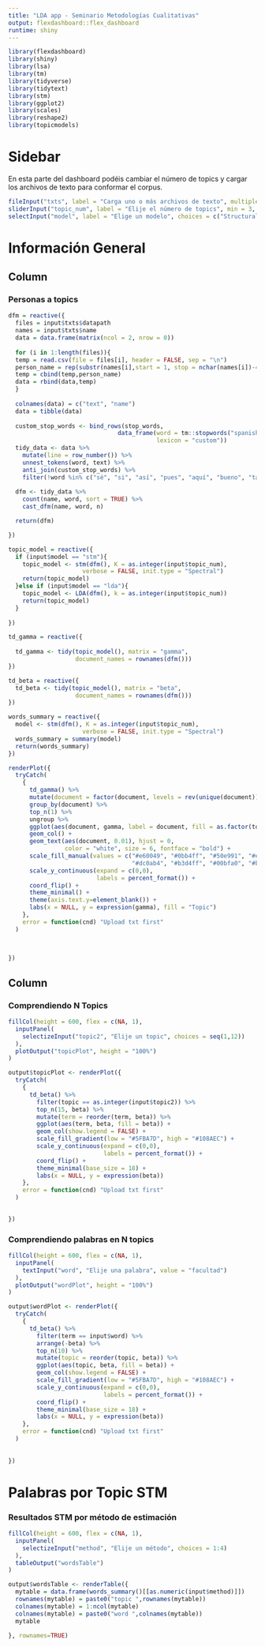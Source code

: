 ```yaml
---
title: "LDA app - Seminario Metodologías Cualitativas"
output: flexdashboard::flex_dashboard
runtime: shiny
---
```


```r
library(flexdashboard)
library(shiny)
library(lsa)
library(tm)
library(tidyverse)
library(tidytext)
library(stm)
library(ggplot2)
library(scales)
library(reshape2)
library(topicmodels)
```

Sidebar {.sidebar}
======================================================================

En esta parte del dashboard podéis cambiar el número de topics y cargar los archivos de texto para conformar el corpus.

```r
fileInput("txts", label = "Carga uno o más archivos de texto", multiple = TRUE)
sliderInput("topic_num", label = "Elije el número de topics", min = 3, max = 12, value = 6)
selectInput("model", label = "Elige un modelo", choices = c("Structural Topic Models" = "stm", "Latent Dirichlet Allocation" = "lda"))
```

Información General
======================================================================

Column {data-width=350}
-----------------------------------------------------------------------

### Personas a topics

```r

dfm = reactive({
  files = input$txts$datapath
  names = input$txts$name
  data = data.frame(matrix(ncol = 2, nrow = 0))
  
  for (i in 1:length(files)){
  temp = read.csv(file = files[i], header = FALSE, sep = "\n")
  person_name = rep(substr(names[i],start = 1, stop = nchar(names[i])-4), length(temp))
  temp = cbind(temp,person_name)
  data = rbind(data,temp)
  }
  
  colnames(data) = c("text", "name")
  data = tibble(data)
  
  custom_stop_words <- bind_rows(stop_words,
                               data_frame(word = tm::stopwords("spanish"),
                                          lexicon = "custom"))
  tidy_data <- data %>%
    mutate(line = row_number()) %>%
    unnest_tokens(word, text) %>%
    anti_join(custom_stop_words) %>% 
    filter(!word %in% c("sé", "si", "así", "pues", "aquí", "bueno", "tal", "bien", "cómo", "ser", "realmente", "habia", "allí", "hacer", "íbamos", "cosas", "ahí", "vale", "algún", "alguna", "cosa", "recuerdo", "eh", "cualquier", "ibas", "mucha", "entonces", "luego", "ir", "siempre", "resulta", "hecho", "mejor", "ahora", "lado", "verdad", "acuerdo", "menos", "claro", "ver", "creo", "sabes", "muchísimo", "pensaba", "lucía", "gusta", "súper", "vivido", "veces", "sentido", "bastante", "dos", "ejemplo", "justo", "toda", "además", "hizo", "muchas"))
  
  dfm <- tidy_data %>%
    count(name, word, sort = TRUE) %>%
    cast_dfm(name, word, n)

  return(dfm)

})

topic_model = reactive({
  if (input$model == "stm"){
    topic_model <- stm(dfm(), K = as.integer(input$topic_num), 
                     verbose = FALSE, init.type = "Spectral")
    return(topic_model)
  }else if (input$model == "lda"){
    topic_model <- LDA(dfm(), k = as.integer(input$topic_num))
    return(topic_model)
  }
  
})

td_gamma = reactive({
  
  td_gamma <- tidy(topic_model(), matrix = "gamma",                    
                   document_names = rownames(dfm()))
})

td_beta = reactive({
  td_beta <- tidy(topic_model(), matrix = "beta",                    
                   document_names = rownames(dfm()))
})

words_summary = reactive({
  model <- stm(dfm(), K = as.integer(input$topic_num), 
                     verbose = FALSE, init.type = "Spectral")
  words_summary = summary(model)
  return(words_summary)
})

renderPlot({
  tryCatch(
    {
      td_gamma() %>% 
      mutate(document = factor(document, levels = rev(unique(document)))) %>%
      group_by(document) %>%
      top_n(1) %>%
      ungroup %>%
      ggplot(aes(document, gamma, label = document, fill = as.factor(topic))) +
      geom_col() +
      geom_text(aes(document, 0.01), hjust = 0,
                color = "white", size = 6, fontface = "bold") +
      scale_fill_manual(values = c("#e60049", "#0bb4ff", "#50e991", "#e6d800", "#9b19f5", "#ffa300",
                                   "#dc0ab4", "#b3d4ff", "#00bfa0", "#b30000", "#7c1158", "#4421af")) +
      scale_y_continuous(expand = c(0,0),
                         labels = percent_format()) +
      coord_flip() +
      theme_minimal() +
      theme(axis.text.y=element_blank()) +
      labs(x = NULL, y = expression(gamma), fill = "Topic") 
    },
    error = function(cnd) "Upload txt first"
  )
  
   

})
```

Column {data-width=350}
-----------------------------------------------------------------------

### Comprendiendo N Topics

```r

fillCol(height = 600, flex = c(NA, 1), 
  inputPanel(
    selectizeInput("topic2", "Elije un topic", choices = seq(1,12))
  ),
  plotOutput("topicPlot", height = "100%")
)

output$topicPlot <- renderPlot({
  tryCatch(
    {
      td_beta() %>%
        filter(topic == as.integer(input$topic2)) %>%
        top_n(15, beta) %>%
        mutate(term = reorder(term, beta)) %>%
        ggplot(aes(term, beta, fill = beta)) +
        geom_col(show.legend = FALSE) +
        scale_fill_gradient(low = "#5FBA7D", high = "#108AEC") +
        scale_y_continuous(expand = c(0,0),
                           labels = percent_format()) +
        coord_flip() +
        theme_minimal(base_size = 18) +
        labs(x = NULL, y = expression(beta))
    },
    error = function(cnd) "Upload txt first"
  )
      

})

```

### Comprendiendo palabras en N topics

```r
fillCol(height = 600, flex = c(NA, 1), 
  inputPanel(
    textInput("word", "Elije una palabra", value = "facultad")
  ),
  plotOutput("wordPlot", height = "100%")
)

output$wordPlot <- renderPlot({
  tryCatch(
    {
      td_beta() %>% 
        filter(term == input$word) %>% 
        arrange(-beta) %>% 
        top_n(10) %>% 
        mutate(topic = reorder(topic, beta)) %>%
        ggplot(aes(topic, beta, fill = beta)) +
        geom_col(show.legend = FALSE) +
        scale_fill_gradient(low = "#5FBA7D", high = "#108AEC") +
        scale_y_continuous(expand = c(0,0),
                           labels = percent_format()) +
        coord_flip() +
        theme_minimal(base_size = 18) +
        labs(x = NULL, y = expression(beta))
    },
    error = function(cnd) "Upload txt first"
  )
  
      
})

```


Palabras por Topic STM
======================================================================

### Resultados STM por método de estimación

```r

fillCol(height = 600, flex = c(NA, 1), 
  inputPanel(
    selectizeInput("method", "Elije un método", choices = 1:4)
  ),
  tableOutput("wordsTable")
)

output$wordsTable <- renderTable({
  mytable = data.frame(words_summary()[[as.numeric(input$method)]])
  rownames(mytable) = paste0("topic ",rownames(mytable))
  colnames(mytable) = 1:ncol(mytable)
  colnames(mytable) = paste0("word ",colnames(mytable))
  mytable

}, rownames=TRUE)

```

